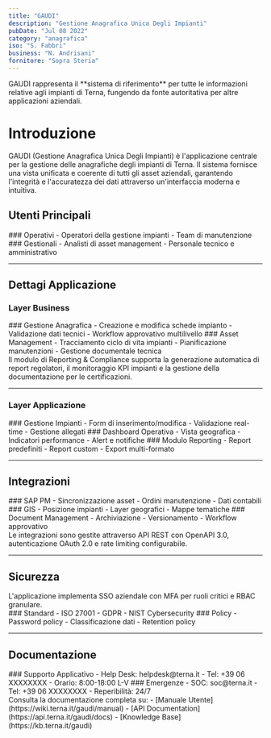 ```yaml
---
title: "GAUDI"
description: "Gestione Anagrafica Unica Degli Impianti"
pubDate: "Jul 08 2022"
category: "anagrafica"
iso: "S. Fabbri"
business: "N. Andrisani"
fornitore: "Sopra Steria"
---
```


<Callout icon="💡" type="info">
GAUDI rappresenta il **sistema di riferimento** per tutte le informazioni relative agli impianti di Terna, fungendo da fonte autoritativa per altre applicazioni aziendali.
</Callout>

<div className="docs-grid-cols-2 mt-6"></div>

# Introduzione

GAUDI (Gestione Anagrafica Unica Degli Impianti) è l'applicazione centrale per la gestione delle anagrafiche degli impianti di Terna. Il sistema fornisce una vista unificata e coerente di tutti gli asset aziendali, garantendo l'integrità e l'accuratezza dei dati attraverso un'interfaccia moderna e intuitiva.


## Utenti Principali

<div className="docs-grid-cols-2 mt-6">

<Card>
### Operativi
- Operatori della gestione impianti
- Team di manutenzione
</Card>

<Card>
### Gestionali
- Analisti di asset management
- Personale tecnico e amministrativo
</Card>

</div>

---

## Dettagi Applicazione

### Layer Business

<div className="docs-grid-cols-2 mt-6">

<Card>
### Gestione Anagrafica
- Creazione e modifica schede impianto
- Validazione dati tecnici
- Workflow approvativo multilivello
</Card>

<Card>
### Asset Management
- Tracciamento ciclo di vita impianti
- Pianificazione manutenzioni
- Gestione documentale tecnica
</Card>

</div>

<Callout icon="📊" type="info">
Il modulo di Reporting & Compliance supporta la generazione automatica di report regolatori, il monitoraggio KPI impianti e la gestione della documentazione per le certificazioni.
</Callout>

---

### Layer Applicazione

<div className="docs-grid-cols-3 mt-6">

<Card>
### Gestione Impianti
- Form di inserimento/modifica
- Validazione real-time
- Gestione allegati
</Card>

<Card>
### Dashboard Operativa
- Vista geografica
- Indicatori performance
- Alert e notifiche
</Card>

<Card>
### Modulo Reporting
- Report predefiniti
- Report custom
- Export multi-formato
</Card>

</div>

---

## Integrazioni

<div className="docs-grid-cols-3 mt-6">

<Card>
### SAP PM
- Sincronizzazione asset
- Ordini manutenzione
- Dati contabili
</Card>

<Card>
### GIS
- Posizione impianti
- Layer geografici
- Mappe tematiche
</Card>

<Card>
### Document Management
- Archiviazione
- Versionamento
- Workflow approvativo
</Card>

</div>

<Callout icon="🔌" type="info">
Le integrazioni sono gestite attraverso API REST con OpenAPI 3.0, autenticazione OAuth 2.0 e rate limiting configurabile.
</Callout>

---

## Sicurezza

<Callout icon="🔐" type="warning">
L'applicazione implementa SSO aziendale con MFA per ruoli critici e RBAC granulare.
</Callout>

<div className="docs-grid-cols-2 mt-6">

<Card>
### Standard
- ISO 27001
- GDPR
- NIST Cybersecurity
</Card>

<Card>
### Policy
- Password policy
- Classificazione dati
- Retention policy
</Card>

</div>

---

## Documentazione

<div className="docs-grid-cols-2 mt-6">

<Card>
### Supporto Applicativo
- Help Desk: helpdesk@terna.it
- Tel: +39 06 XXXXXXXX
- Orario: 8:00-18:00 L-V
</Card>

<Card>
### Emergenze
- SOC: soc@terna.it
- Tel: +39 06 XXXXXXXX
- Reperibilità: 24/7
</Card>

</div>

<Callout icon="📚" type="info">
Consulta la documentazione completa su:
- [Manuale Utente](https://wiki.terna.it/gaudi/manual)
- [API Documentation](https://api.terna.it/gaudi/docs)
- [Knowledge Base](https://kb.terna.it/gaudi)
</Callout>
